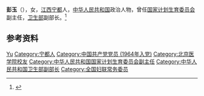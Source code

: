 {{Otheruses|other=名为彭玉的其他人物|彭玉}}

'''彭玉'''（{{bd|1941年|}}），女，[[江西|江西]][[宁都|宁都]]人，[[中华人民共和国|中华人民共和国]]政治人物，曾任[[国家计划生育委员会|国家计划生育委员会]]副主任，[[中华人民共和国卫生部|卫生部]]副部长。<ref>{{cite book|title=中囯人名大辞典·当代人物卷|author=廖盖隆等编|year=1990|publisher=上海辞书出版社|location=上海|page=}}</ref>

== 参考资料 ==
{{reflist}}

{{中国人物小作品}}
{{Navboxes 
| title  = 彭玉在[[中华全国妇女联合会|中华全国妇女联合会]]的职务
| list1  =
{{中华全国妇女联合会第七届执行委员会}}
{{中华全国妇女联合会第八届执行委员会}}
}}

{{Authority control}}
{{DEFAULTSORT:Peng彭}}
[[Category:彭姓|Yu]]
[[Category:宁都人|Category:宁都人]]
[[Category:中国共产党党员_(1964年入党)|Category:中国共产党党员 (1964年入党)]]
[[Category:北京医学院校友|Category:北京医学院校友]]
[[Category:中华人民共和国国家计划生育委员会副主任|Category:中华人民共和国国家计划生育委员会副主任]]
[[Category:中华人民共和国卫生部副部长|Category:中华人民共和国卫生部副部长]]
[[Category:全国妇联常务委员|Category:全国妇联常务委员]]
